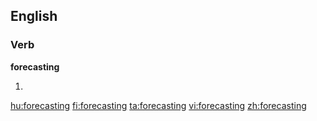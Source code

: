 ==English==

===Verb===
'''forecasting'''

# {{present participle of|[[forecast]]}}

[[hu:forecasting]]
[[fi:forecasting]]
[[ta:forecasting]]
[[vi:forecasting]]
[[zh:forecasting]]